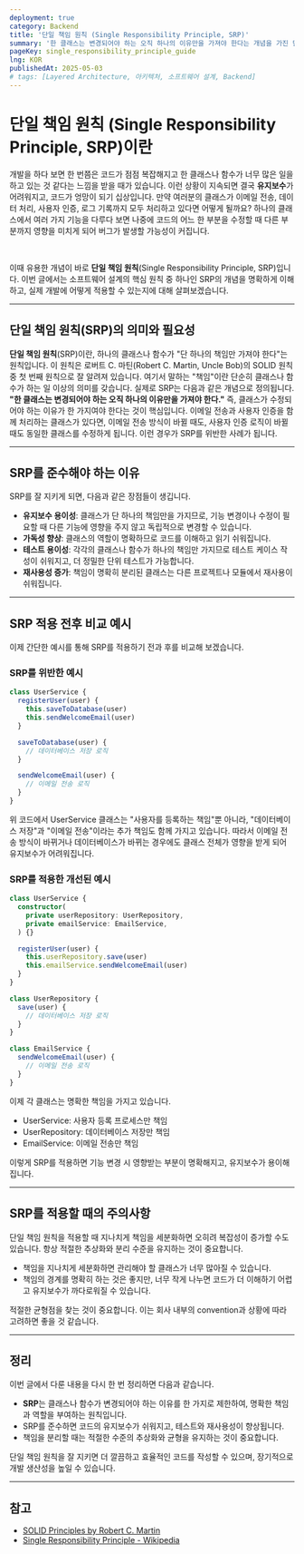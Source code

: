 ```yaml
---
deployment: true
category: Backend
title: '단일 책임 원칙 (Single Responsibility Principle, SRP)'
summary: '한 클래스는 변경되어야 하는 오직 하나의 이유만을 가져야 한다는 개념을 가진 단일 책임 원칙에 대해 알아봅시다.'
pageKey: single_responsibility_principle_guide
lng: KOR
publishedAt: 2025-05-03
# tags: [Layered Architecture, 아키텍처, 소프트웨어 설계, Backend]
---
```


# 단일 책임 원칙 (Single Responsibility Principle, SRP)이란

개발을 하다 보면 한 번쯤은 코드가 점점 복잡해지고 한 클래스나 함수가 너무 많은 일을 하고 있는 것 같다는 느낌을 받을 때가 있습니다. 이런 상황이 지속되면 결국 **유지보수**가 어려워지고, 코드가 엉망이 되기 십상입니다. 만약 여러분의 클래스가 이메일 전송, 데이터 처리, 사용자 인증, 로그 기록까지 모두 처리하고 있다면 어떻게 될까요? 하나의 클래스에서 여러 가지 기능을 다루다 보면 나중에 코드의 어느 한 부분을 수정할 때 다른 부분까지 영향을 미치게 되어 버그가 발생할 가능성이 커집니다.

<br />

이때 유용한 개념이 바로 **단일 책임 원칙**(Single Responsibility Principle, SRP)입니다. 이번 글에서는 소프트웨어 설계의 핵심 원칙 중 하나인 SRP의 개념을 명확하게 이해하고, 실제 개발에 어떻게 적용할 수 있는지에 대해 살펴보겠습니다.

---

## 단일 책임 원칙(SRP)의 의미와 필요성

**단일 책임 원칙**(SRP)이란, 하나의 클래스나 함수가 "단 하나의 책임만 가져야 한다"는 원칙입니다. 이 원칙은 로버트 C. 마틴(Robert C. Martin, Uncle Bob)의 SOLID 원칙 중 첫 번째 원칙으로 잘 알려져 있습니다. 여기서 말하는 "책임"이란 단순히 클래스나 함수가 하는 일 이상의 의미를 갖습니다. 실제로 SRP는 다음과 같은 개념으로 정의됩니다. **"한 클래스는 변경되어야 하는 오직 하나의 이유만을 가져야 한다."** 즉, 클래스가 수정되어야 하는 이유가 한 가지여야 한다는 것이 핵심입니다. 이메일 전송과 사용자 인증을 함께 처리하는 클래스가 있다면, 이메일 전송 방식이 바뀔 때도, 사용자 인증 로직이 바뀔 때도 동일한 클래스를 수정하게 됩니다. 이런 경우가 SRP를 위반한 사례가 됩니다.

---

## SRP를 준수해야 하는 이유

SRP를 잘 지키게 되면, 다음과 같은 장점들이 생깁니다.

- **유지보수 용이성**: 클래스가 단 하나의 책임만을 가지므로, 기능 변경이나 수정이 필요할 때 다른 기능에 영향을 주지 않고 독립적으로 변경할 수 있습니다.
- **가독성 향상**: 클래스의 역할이 명확하므로 코드를 이해하고 읽기 쉬워집니다.
- **테스트 용이성**: 각각의 클래스나 함수가 하나의 책임만 가지므로 테스트 케이스 작성이 쉬워지고, 더 정밀한 단위 테스트가 가능합니다.
- **재사용성 증가**: 책임이 명확히 분리된 클래스는 다른 프로젝트나 모듈에서 재사용이 쉬워집니다.

---

## SRP 적용 전후 비교 예시

이제 간단한 예시를 통해 SRP를 적용하기 전과 후를 비교해 보겠습니다.

### SRP를 위반한 예시

```typescript title="srp" showLineNumbers
class UserService {
  registerUser(user) {
    this.saveToDatabase(user)
    this.sendWelcomeEmail(user)
  }

  saveToDatabase(user) {
    // 데이터베이스 저장 로직
  }

  sendWelcomeEmail(user) {
    // 이메일 전송 로직
  }
}
```

위 코드에서 <codeline>UserService</codeline> 클래스는 "사용자를 등록하는 책임"뿐 아니라, "데이터베이스 저장"과 "이메일 전송"이라는 추가 책임도 함께 가지고 있습니다. 따라서 이메일 전송 방식이 바뀌거나 데이터베이스가 바뀌는 경우에도 클래스 전체가 영향을 받게 되어 유지보수가 어려워집니다.

### SRP를 적용한 개선된 예시

```typescript title="srp" showLineNumbers
class UserService {
  constructor(
    private userRepository: UserRepository,
    private emailService: EmailService,
  ) {}

  registerUser(user) {
    this.userRepository.save(user)
    this.emailService.sendWelcomeEmail(user)
  }
}

class UserRepository {
  save(user) {
    // 데이터베이스 저장 로직
  }
}

class EmailService {
  sendWelcomeEmail(user) {
    // 이메일 전송 로직
  }
}
```

이제 각 클래스는 명확한 책임을 가지고 있습니다.

- <codeline>UserService</codeline>: 사용자 등록 프로세스만 책임
- <codeline>UserRepository</codeline>: 데이터베이스 저장만 책임
- <codeline>EmailService</codeline>: 이메일 전송만 책임

이렇게 SRP를 적용하면 기능 변경 시 영향받는 부분이 명확해지고, 유지보수가 용이해집니다.

---

## SRP를 적용할 때의 주의사항

단일 책임 원칙을 적용할 때 지나치게 책임을 세분화하면 오히려 복잡성이 증가할 수도 있습니다. 항상 적절한 추상화와 분리 수준을 유지하는 것이 중요합니다.

- 책임을 지나치게 세분화하면 관리해야 할 클래스가 너무 많아질 수 있습니다.
- 책임의 경계를 명확히 하는 것은 좋지만, 너무 작게 나누면 코드가 더 이해하기 어렵고 유지보수가 까다로워질 수 있습니다.

적절한 균형점을 찾는 것이 중요합니다. 이는 회사 내부의 convention과 상황에 따라 고려하면 좋을 것 같습니다.

---

## 정리

이번 글에서 다룬 내용을 다시 한 번 정리하면 다음과 같습니다.

- **SRP**는 클래스나 함수가 변경되어야 하는 이유를 한 가지로 제한하여, 명확한 책임과 역할을 부여하는 원칙입니다.
- SRP를 준수하면 코드의 유지보수가 쉬워지고, 테스트와 재사용성이 향상됩니다.
- 책임을 분리할 때는 적절한 수준의 추상화와 균형을 유지하는 것이 중요합니다.

단일 책임 원칙을 잘 지키면 더 깔끔하고 효율적인 코드를 작성할 수 있으며, 장기적으로 개발 생산성을 높일 수 있습니다.

---

## 참고

- [SOLID Principles by Robert C. Martin](https://blog.cleancoder.com/uncle-bob/2020/10/18/Solid-Relevance.html)
- [Single Responsibility Principle - Wikipedia](https://en.wikipedia.org/wiki/Single-responsibility_principle)
